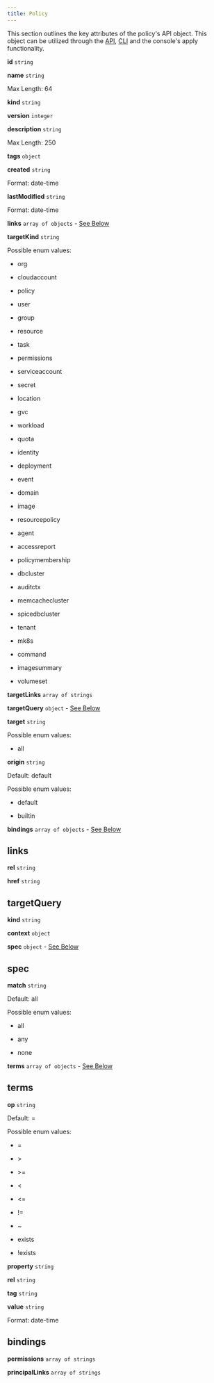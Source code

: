 ```yaml
---
title: Policy
---
```


This section outlines the key attributes of the policy's API object. This object can be utilized through the [API](/api-reference/api), [CLI](/api-reference/cli) and the console's apply functionality.

**id** `string`

**name** `string`

Max Length: 64

**kind** `string`

**version** `integer`

**description** `string`

Max Length: 250

**tags** `object`

**created** `string`

Format: date-time

**lastModified** `string`

Format: date-time

**links** `array of objects` - [See Below](#attribute-links)

**targetKind** `string`

Possible enum values:

*   org
    
*   cloudaccount
    
*   policy
    
*   user
    
*   group
    
*   resource
    
*   task
    
*   permissions
    
*   serviceaccount
    
*   secret
    
*   location
    
*   gvc
    
*   workload
    
*   quota
    
*   identity
    
*   deployment
    
*   event
    
*   domain
    
*   image
    
*   resourcepolicy
    
*   agent
    
*   accessreport
    
*   policymembership
    
*   dbcluster
    
*   auditctx
    
*   memcachecluster
    
*   spicedbcluster
    
*   tenant
    
*   mk8s
    
*   command
    
*   imagesummary
    
*   volumeset
    

**targetLinks** `array of strings`

**targetQuery** `object` - [See Below](#attribute-targetQuery)

**target** `string`

Possible enum values:

*   all

**origin** `string`

Default: default

Possible enum values:

*   default
    
*   builtin
    

**bindings** `array of objects` - [See Below](#attribute-bindings)

links[](/schemas/policy#attribute-links)
---------------------------------------------------------------------

**rel** `string`

**href** `string`

targetQuery[](/schemas/policy#attribute-targetQuery)
---------------------------------------------------------------------------------

**kind** `string`

**context** `object`

**spec** `object` - [See Below](#attribute-targetQuery-spec)

spec[](/schemas/policy#attribute-targetQuery-spec)
-------------------------------------------------------------------------------

**match** `string`

Default: all

Possible enum values:

*   all
    
*   any
    
*   none
    

**terms** `array of objects` - [See Below](#attribute-targetQuery-spec-terms)

terms[](/schemas/policy#attribute-targetQuery-spec-terms)
--------------------------------------------------------------------------------------

**op** `string`

Default: =

Possible enum values:

*   \=
    
*   \>
    
*   \>\=
    
*   \<
    
*   \<=
    
*   !=
    
*   ~
    
*   exists
    
*   !exists
    

**property** `string`

**rel** `string`

**tag** `string`

**value** `string`

Format: date-time

bindings[](/schemas/policy#attribute-bindings)
---------------------------------------------------------------------------

**permissions** `array of strings`

**principalLinks** `array of strings`